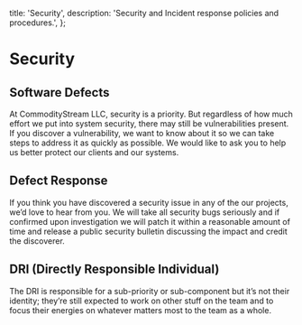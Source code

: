   title: 'Security',
  description:
    'Security and Incident response policies and procedures.',
};

# Security

## Software Defects
At CommodityStream LLC, security is a priority. But regardless of how much effort we put into system security, there may still be vulnerabilities present. If you discover a vulnerability, we want to know about it so we can take steps to address it as quickly as possible. We would like to ask you to help us better protect our clients and our systems.

## Defect Response
If you think you have discovered a security issue in any of the our projects, we’d love to hear from you. We will take all security bugs seriously and if confirmed upon investigation we will patch it within a reasonable amount of time and release a public security bulletin discussing the impact and credit the discoverer.


## DRI (Directly Responsible Individual)
The DRI is responsible for a sub-priority or sub-component but it’s not their identity; they’re still expected to work on other stuff on the team and to focus their energies on whatever matters most to the team as a whole.
